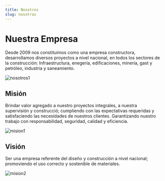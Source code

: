```yaml
---
title: Nosotros
slug: nosotros
---
```

# Nuestra Empresa
Desde 2009 nos constituimos como una empresa constructora, desarrollamos diversos proyectos a nivel nacional, en todos los sectores de la construcción: Infraestructura, enegería, edificaciones, minería, gast y petróleo, industria y saneamiento.

![nosotros1](./nosotros.jpg)

## Misión
Brindar valor agregado a nuestro proyectos integrales, a nuestra supervisión y construcció; cumpliendo con las expectativas requeridas y satisfaciendo las necesidades de nuestros clientes. Garantizando nuestro trabajo con responsabilidad, seguridad, calidad y eficiencia.

![mision1](./mision1.jpg)

## Visión
Ser una empresa referente del diseño y construcción a nivel nacional; promoviendo el uso correcto y sostenible de materiales.

![mision2](./mision2.jpg)